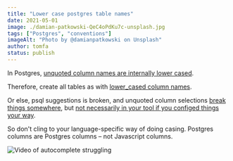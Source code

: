 ```yaml
---
title: "Lower case postgres table names"
date: 2021-05-01
image: ./damian-patkowski-QeC4oPdKu7c-unsplash.jpg
tags: ["Postgres", "conventions"]
imageAlt: "Photo by @damianpatkowski on Unsplash"
author: tomfa
status: publish
---
```


In Postgres, [unquoted column names are internally lower cased](https://stackoverflow.com/questions/21796446/postgres-case-sensitivity).

Therefore, create all tables as with [lower_cased column names](https://stackoverflow.com/questions/2878248/postgresql-naming-conventions).

Or else, psql suggestions is broken, and unquoted column selections [break things somewhere](https://stackoverflow.com/questions/45253713/camelcase-column-in-postgresql-database-in-rails-activerecord), but [not necessarily in your tool if you configed things your way](https://github.com/typeorm/typeorm/issues/458).

So don't cling to your language-specific way of doing casing. Postgres columns are Postgres columns – not Javascript columns.

![Video of autocomplete struggling](https://user-images.githubusercontent.com/1502702/115443636-c948c580-a213-11eb-8ff3-8ecc87b9cbc8.gif)